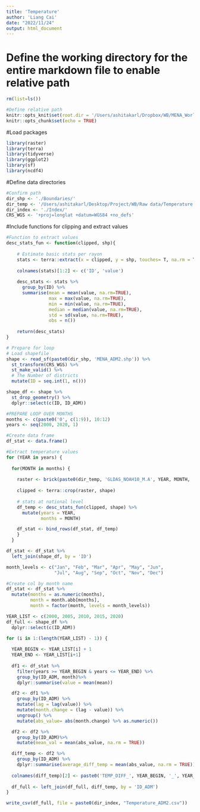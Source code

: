 ```yaml
---
title: 'Temperature'
author: 'Liang Cai'
date: "2022/11/24"
output: html_document
---
```

# Define the working directory for the entire markdown file to enable relative path
```r
rm(list=ls())

#Define relative path
knitr::opts_knit$set(root.dir = '/Users/ashitakarl/Dropbox/WB/MENA_WorldBank/')
knitr::opts_chunk$set(echo = TRUE)
```

#Load packages
```r
library(raster)
library(terra)
library(tidyverse)
library(ggplot2)
library(sf)
library(ncdf4)
```

#Define data directories

```r
#Confirm path
dir_shp <- './Boundaries/'                                                                                                            #Confirm path
dir_temp <- '/Users/ashitakarl/Desktop/Project/WB/Raw data/Temperature 2000-2022/'                    #Confirm path
dir_index <- './Index/'    
CRS_WGS <- '+proj=longlat +datum=WGS84 +no_defs'
```

#Include functions for clipping and extract values
```r
#Function to extract values
desc_stats_fun <- function(clipped, shp){   
  
    # Estimate basic stats per rayon
    stats <- terra::extract(x = clipped, y = shp, touches= T, na.rm = T, df = TRUE)
    
    colnames(stats)[1:2] <- c('ID', 'value')
  
    desc_stats <- stats %>%
      group_by(ID) %>% 
      summarise(mean = mean(value, na.rm=TRUE), 
                max = max(value, na.rm=TRUE), 
                min = min(value, na.rm=TRUE), 
                median = median(value, na.rm=TRUE), 
                std = sd(value, na.rm=TRUE), 
                obs = n())
    
    return(desc_stats)
}
```


```r
# Prepare for loop
# Load shapefile
shape <- read_sf(paste0(dir_shp, 'MENA_ADM2.shp')) %>%                            #Change filename  
  st_transform(CRS_WGS) %>%
  st_make_valid() %>%
  # The Number of districts
  mutate(ID = seq.int(1, n()))

shape_df <- shape %>%
  st_drop_geometry() %>%
  dplyr::select(c(ID, ID_ADM))

#PREPARE LOOP OVER MONTHS
months <- c(paste0('0', c(1:9)), 10:12)
years <- seq(2000, 2020, 1)

#Create data frame
df_stat <- data.frame()

#Extract temperature values
for (YEAR in years) {
  
  for(MONTH in months) {
    
    raster <- brick(paste0(dir_temp, 'GLDAS_NOAH10_M.A', YEAR, MONTH, '.021.nc4'), varname = 'SoilMoi0_10cm_inst')
    
    clipped <- terra::crop(raster, shape)
    
    # stats at national level
    df_temp <- desc_stats_fun(clipped, shape) %>%
      mutate(years = YEAR,
             months = MONTH)

    df_stat <- bind_rows(df_stat, df_temp)
    }    
  }

df_stat <- df_stat %>%
  left_join(shape_df, by = 'ID')

month_levels <- c("Jan", "Feb", "Mar", "Apr", "May", "Jun", 
                  "Jul", "Aug", "Sep", "Oct", "Nov", "Dec")

#Create col by month name
df_stat <- df_stat %>%
  mutate(months = as.numeric(months),
         month = month.abb[months],
         month = factor(month, levels = month_levels))
```

```r
YEAR_LIST <- c(2000, 2005, 2010, 2015, 2020)
df_full <- shape_df %>%
  dplyr::select(c(ID_ADM))

for (i in 1:(length(YEAR_LIST) - 1)) {
  
  YEAR_BEGIN <- YEAR_LIST[i] + 1
  YEAR_END <- YEAR_LIST[i+1]
  
  df1 <- df_stat %>%
    filter(years >= YEAR_BEGIN & years <= YEAR_END) %>%
    group_by(ID_ADM, month)%>%
    dplyr::summarise(value = mean(mean))

  df2 <- df1 %>%
    group_by(ID_ADM) %>%
    mutate(lag = lag(value)) %>%
    mutate(month.change = (lag - value)) %>%
    ungroup() %>%
    mutate(abs_value= abs(month.change) %>% as.numeric())

  df2 <- df2 %>%
    group_by(ID_ADM)%>%
    mutate(mean_val = mean(abs_value, na.rm = TRUE))

  diff_temp <- df2 %>%
    group_by(ID_ADM) %>%
    dplyr::summarise(average_diff_temp = mean(abs_value, na.rm = TRUE))
  
  colnames(diff_temp)[2] <- paste0('TEMP_DIFF_', YEAR_BEGIN, '_', YEAR_END)
  
  df_full <- left_join(df_full, diff_temp, by = 'ID_ADM')
}

write_csv(df_full, file = paste0(dir_index, "Temperature_ADM2.csv"))
```